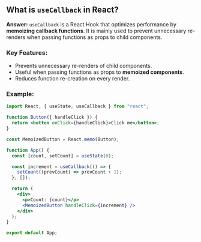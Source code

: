 ## What is `useCallback` in React?

**Answer:**
`useCallback` is a React Hook that optimizes performance by **memoizing callback functions**. It is mainly used to prevent unnecessary re-renders when passing functions as props to child components.

### Key Features:

- Prevents unnecessary re-renders of child components.
- Useful when passing functions as props to **memoized components**.
- Reduces function re-creation on every render.

### Example:

```jsx filename="UseCallbackExample.js" copy
import React, { useState, useCallback } from "react";

function Button({ handleClick }) {
  return <button onClick={handleClick}>Click me</button>;
}

const MemoizedButton = React.memo(Button);

function App() {
  const [count, setCount] = useState(0);

  const increment = useCallback(() => {
    setCount((prevCount) => prevCount + 1);
  }, []);

  return (
    <div>
      <p>Count: {count}</p>
      <MemoizedButton handleClick={increment} />
    </div>
  );
}

export default App;
```
